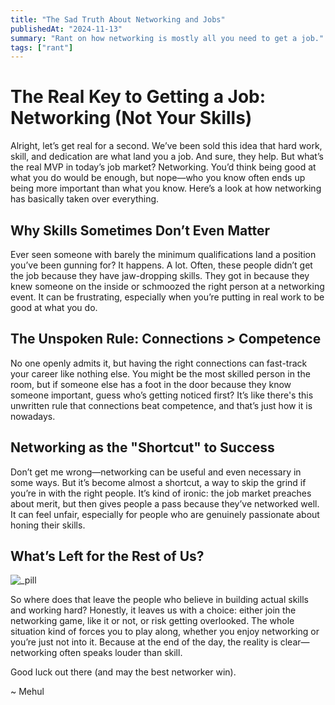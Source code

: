 ```yaml
---
title: "The Sad Truth About Networking and Jobs"
publishedAt: "2024-11-13"
summary: "Rant on how networking is mostly all you need to get a job."
tags: ["rant"]
---
```


# The Real Key to Getting a Job: Networking (Not Your Skills)

Alright, let’s get real for a second. We’ve been sold this idea that hard work, skill, and dedication are what land you a job. And sure, they help. But what’s the real MVP in today’s job market? Networking. You’d think being good at what you do would be enough, but nope—who you know often ends up being more important than what you know. Here’s a look at how networking has basically taken over everything.

## Why Skills Sometimes Don’t Even Matter

Ever seen someone with barely the minimum qualifications land a position you’ve been gunning for? It happens. A lot. Often, these people didn’t get the job because they have jaw-dropping skills. They got in because they knew someone on the inside or schmoozed the right person at a networking event. It can be frustrating, especially when you’re putting in real work to be good at what you do.

## The Unspoken Rule: Connections > Competence

No one openly admits it, but having the right connections can fast-track your career like nothing else. You might be the most skilled person in the room, but if someone else has a foot in the door because they know someone important, guess who’s getting noticed first? It’s like there's this unwritten rule that connections beat competence, and that’s just how it is nowadays.

## Networking as the "Shortcut" to Success

Don’t get me wrong—networking can be useful and even necessary in some ways. But it’s become almost a shortcut, a way to skip the grind if you’re in with the right people. It’s kind of ironic: the job market preaches about merit, but then gives people a pass because they’ve networked well. It can feel unfair, especially for people who are genuinely passionate about honing their skills.

## What’s Left for the Rest of Us?

![_pill](/assets/networking-rant-1.jpg)

So where does that leave the people who believe in building actual skills and working hard? Honestly, it leaves us with a choice: either join the networking game, like it or not, or risk getting overlooked. The whole situation kind of forces you to play along, whether you enjoy networking or you’re just not into it. Because at the end of the day, the reality is clear—networking often speaks louder than skill.

Good luck out there (and may the best networker win).

~ Mehul